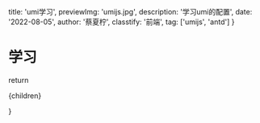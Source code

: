   title: 'umi学习',
  previewImg: 'umijs.jpg',
  description: '学习umi的配置',
  date: '2022-08-05',
  author: '蔡夏柠',
  classtify: '前端',
  tag: ['umijs', 'antd']
}

# 学习


return <div>
{children}

</div>
}
